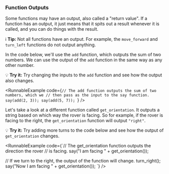 
### Function Outputs

Some functions may have an output, also called a "return value". If a
function has an output, it just means that it spits out a result whenever
it is called, and you can do things with the result.

ℹ️ **Tip:** Not all functions have an output. For example, the `move_forward` and
`turn_left` functions do not output anything.

In the code below, we'll use the `add` function, which outputs the sum of two numbers.
We can use the output of the `add` function in the same way as any other number.

💡 **Try it:** Try changing the inputs to the `add` function and see how the output also
changes.

<RunnableExample
  code={`// The add function outputs the sum of two numbers, which we
// then pass as the input to the say function.
say(add(2, 3));
say(add(5, 7));
`}
/>

Let's take a look at a different function called `get_orientation`. It outputs a string
based on which way the rover is facing. So for example, if the rover is facing to the
right, the `get_orientation` function will output `"right"`.

💡 **Try it:** Try adding more turns to the code below and see how the output
of `get_orientation` changes.

<RunnableExample
  code={`// The get_orientation function outputs the direction the rover
// is facing.
say("I am facing " + get_orientation());

// If we turn to the right, the output of the function will change.
turn_right();
say("Now I am facing " + get_orientation());
`}
/>
